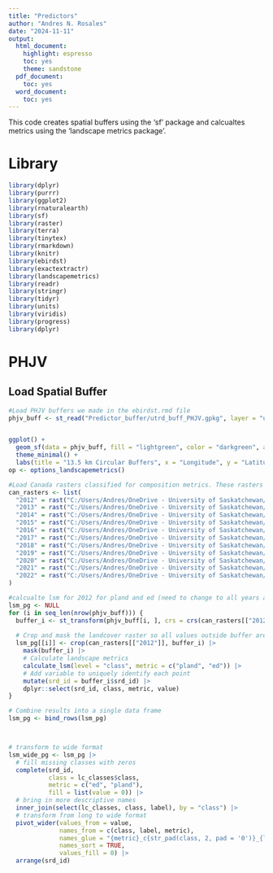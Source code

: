 ```yaml
---
title: "Predictors"
author: "Andres N. Rosales"
date: "2024-11-11"
output:
  html_document:
    highlight: espresso
    toc: yes
    theme: sandstone
  pdf_document:
    toc: yes
  word_document:
    toc: yes
---
```


This code creates spatial buffers using the 'sf' package and calcualtes 
metrics using the 'landscape metrics package'.

# Library
```r

library(dplyr)
library(purrr)
library(ggplot2)
library(rnaturalearth)
library(sf)
library(raster)
library(terra)
library(tinytex)
library(rmarkdown)
library(knitr)
library(ebirdst)
library(exactextractr)
library(landscapemetrics)
library(readr)
library(stringr)
library(tidyr)
library(units)
library(viridis)
library(progress)
library(dplyr)

```

# PHJV 
## Load Spatial Buffer
```r
#Load PHJV buffers we made in the ebirdst.rmd file
phjv_buff <- st_read("Predictor_buffer/utrd_buff_PHJV.gpkg", layer = "ubuffPHJV") #shapefile should be in WGS43


ggplot() +
  geom_sf(data = phjv_buff, fill = "lightgreen", color = "darkgreen", alpha = 0.5) +
  theme_minimal() +
  labs(title = "13.5 km Circular Buffers", x = "Longitude", y = "Latitude")
op <- options_landscapemetrics()

```



```r
#Load Canada rasters classified for composition metrics. These rasters are classified for compositon metrics and is only land cover for Canada.
can_rasters <- list(
  "2012" = rast("C:/Users/Andres/OneDrive - University of Saskatchewan/04_landcover/04_predictor_code/Canada_comp/2012.tif"),
  "2013" = rast("C:/Users/Andres/OneDrive - University of Saskatchewan/04_landcover/04_predictor_code/Canada_comp/2013.tif"),
  "2014" = rast("C:/Users/Andres/OneDrive - University of Saskatchewan/04_landcover/04_predictor_code/Canada_comp/2014.tif"),
  "2015" = rast("C:/Users/Andres/OneDrive - University of Saskatchewan/04_landcover/04_predictor_code/Canada_comp/2015.tif"),
  "2016" = rast("C:/Users/Andres/OneDrive - University of Saskatchewan/04_landcover/04_predictor_code/Canada_comp/2016.tif"),
  "2017" = rast("C:/Users/Andres/OneDrive - University of Saskatchewan/04_landcover/04_predictor_code/Canada_comp/2017.tif"),
  "2018" = rast("C:/Users/Andres/OneDrive - University of Saskatchewan/04_landcover/04_predictor_code/Canada_comp/2018.tif"),
  "2019" = rast("C:/Users/Andres/OneDrive - University of Saskatchewan/04_landcover/04_predictor_code/Canada_comp/2019.tif"),
  "2020" = rast("C:/Users/Andres/OneDrive - University of Saskatchewan/04_landcover/04_predictor_code/Canada_comp/2020.tif"),
  "2021" = rast("C:/Users/Andres/OneDrive - University of Saskatchewan/04_landcover/04_predictor_code/Canada_comp/2021.tif"),
  "2022" = rast("C:/Users/Andres/OneDrive - University of Saskatchewan/04_landcover/04_predictor_code/Canada_comp/2022.tif")
)
```

```r
#calcualte lsm for 2012 for pland and ed (need to change to all years and change metrics)
lsm_pg <- NULL
for (i in seq_len(nrow(phjv_buff))) {
  buffer_i <- st_transform(phjv_buff[i, ], crs = crs(can_rasters[["2012"]]))
  
  # Crop and mask the landcover raster so all values outside buffer are missing
  lsm_pg[[i]] <- crop(can_rasters[["2012"]], buffer_i) |> 
    mask(buffer_i) |> 
    # Calculate landscape metrics
    calculate_lsm(level = "class", metric = c("pland", "ed")) |> 
    # Add variable to uniquely identify each point
    mutate(srd_id = buffer_i$srd_id) |> 
    dplyr::select(srd_id, class, metric, value)
}

# Combine results into a single data frame
lsm_pg <- bind_rows(lsm_pg)



# transform to wide format 
lsm_wide_pg <- lsm_pg |> 
  # fill missing classes with zeros
  complete(srd_id,
           class = lc_classes$class,
           metric = c("ed", "pland"),
           fill = list(value = 0)) |> 
  # bring in more descriptive names
  inner_join(select(lc_classes, class, label), by = "class") |> 
  # transform from long to wide format
  pivot_wider(values_from = value,
              names_from = c(class, label, metric),
              names_glue = "{metric}_c{str_pad(class, 2, pad = '0')}_{label}",
              names_sort = TRUE,
              values_fill = 0) |> 
  arrange(srd_id)
```

